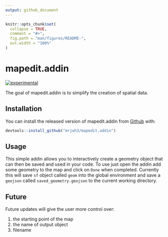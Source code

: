```yaml
---
output: github_document
---
```


<!-- README.md is generated from README.Rmd. Please edit that file -->

```r
knitr::opts_chunk$set(
  collapse = TRUE,
  comment = "#>",
  fig.path = "man/figures/README-",
  out.width = "100%"
)
```
# mapedit.addin

[![experimental](http://badges.github.io/stability-badges/dist/experimental.svg)](http://github.com/badges/stability-badges)

The goal of mapedit.addin is to simplify the creation of spatial data. 

## Installation

You can install the released version of mapedit.addin from [Github](https://github.com/mrjoh3/mapedit.addin) with:

``` r
devtools::install_github("mrjoh3/mapedit.addin")
```

## Usage

This simple addin allows you to interactively create a geometry object that can then be saved and used in your code. To use just open the addin add some geometry to the map and click on `Done` when completed. Currently this will save `sf` object called `geom` into the global environment and save a `geojson` called `saved_geometry.geojson` to the current working directory.

## Future

Future updates will give the user more control over:

  1. the starting point of the map
  2. the name of output object
  3. filename



